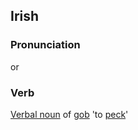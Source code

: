 ==Irish==
===Pronunciation===
{{IPA|[&#712;gob&#601;]}} or {{IPA|[&#712;gobu]}}

===Verb===
[[Verbal noun]] of [[gob#Irish|gob]] 'to [[peck]]'